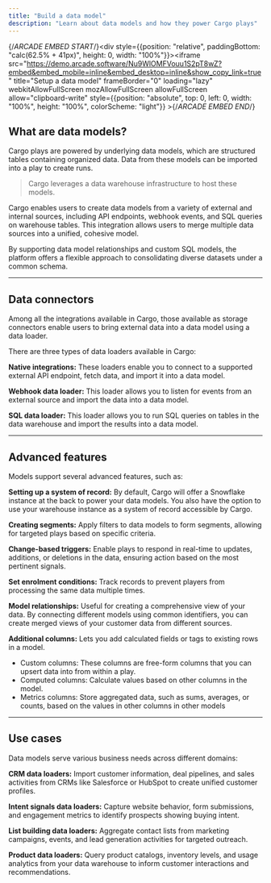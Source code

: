 ```yaml
---
title: "Build a data model"
description: "Learn about data models and how they power Cargo plays"
---
```


{/*ARCADE EMBED START*/}<div style={{position: "relative", paddingBottom: "calc(62.5% + 41px)", height: 0, width: "100%"}}><iframe src="https://demo.arcade.software/Nu9WlOMFVouu1S2pT8wZ?embed&embed_mobile=inline&embed_desktop=inline&show_copy_link=true" title="Setup a data model" frameBorder="0" loading="lazy" webkitAllowFullScreen mozAllowFullScreen allowFullScreen allow="clipboard-write" style={{position: "absolute", top: 0, left: 0, width: "100%", height: "100%", colorScheme: "light"}} ></iframe></div>{/*ARCADE EMBED END*/}

## What are data models?

Cargo plays are powered by underlying data models, which are structured tables containing organized data. Data from these models can be imported into a play to create runs.

> Cargo leverages a data warehouse infrastructure to host these models. 

Cargo enables users to create data models from a variety of external and internal sources, including API endpoints, webhook events, and SQL queries on warehouse tables. This integration allows users to merge multiple data sources into a unified, cohesive model.

By supporting data model relationships and custom SQL models, the platform offers a flexible approach to consolidating diverse datasets under a common schema.

---

## Data connectors

Among all the integrations available in Cargo, those available as storage connectors enable users to bring external data into a data model using a data loader.

There are three types of data loaders available in Cargo:

**Native integrations:** These loaders enable you to connect to a supported external API endpoint, fetch data, and import it into a data model.

**Webhook data loader:** This loader allows you to listen for events from an external source and import the data into a data model.

**SQL data loader:** This loader allows you to run SQL queries on tables in the data warehouse and import the results into a data model.

---

## Advanced features

Models support several advanced features, such as:

**Setting up a system of record:** By default, Cargo will offer a Snowflake instance at the back to power your data models. You also have the option to use your warehouse instance as a system of record accessible by Cargo.

**Creating segments:** Apply filters to data models to form segments, allowing for targeted plays based on specific criteria.

**Change-based triggers:** Enable plays to respond in real-time to updates, additions, or deletions in the data, ensuring action based on the most pertinent signals.

**Set enrolment conditions:** Track records to prevent players from processing the same data multiple times.

**Model relationships:** Useful for creating a comprehensive view of your data. By connecting different models using common identifiers, you can create merged views of your customer data from different sources.

**Additional columns:** Lets you add calculated fields or tags to existing rows in a model.

- Custom columns: These columns are free-form columns that you can upsert data into from within a play.
- Computed columns: Calculate values based on other columns in the model.
- Metrics columns: Store aggregated data, such as sums, averages, or counts, based on the values in other columns in other models

---

## Use cases

Data models serve various business needs across different domains:

**CRM data loaders:** Import customer information, deal pipelines, and sales activities from CRMs like Salesforce or HubSpot to create unified customer profiles.

**Intent signals data loaders:** Capture website behavior, form submissions, and engagement metrics to identify prospects showing buying intent.

**List building data loaders:** Aggregate contact lists from marketing campaigns, events, and lead generation activities for targeted outreach.

**Product data loaders:** Query product catalogs, inventory levels, and usage analytics from your data warehouse to inform customer interactions and recommendations.